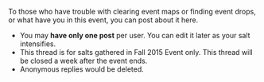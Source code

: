 To those who have trouble with clearing event maps or finding event drops, or what have you in this event, you can post about it here.

*You may '''have only one post''' per user. You can edit it later as your salt intensifies.
*This thread is for salts gathered in Fall 2015 Event only. This thread will be closed a week after the event ends. 
*Anonymous replies would be deleted. <ac_metadata title="[Fall 2015 Event] Dam of Sea Salts" notify_everyone="1447993019"> </ac_metadata>